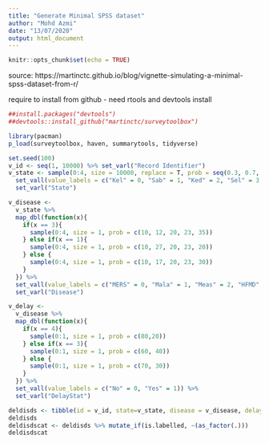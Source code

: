 ```yaml
---
title: "Generate Minimal SPSS dataset"
author: "Mohd Azmi"
date: "13/07/2020"
output: html_document
---
```


```r
knitr::opts_chunk$set(echo = TRUE)
```

source: https://martinctc.github.io/blog/vignette-simulating-a-minimal-spss-dataset-from-r/

require to install from github - need rtools and devtools install
```r
##install.packages("devtools")
##devtools::install_github("martinctc/surveytoolbox")
```


```r
library(pacman)
p_load(surveytoolbox, haven, summarytools, tidyverse)
```

```r
set.seed(100)
v_id <- seq(1, 10000) %>% set_varl("Record Identifier")
v_state <- sample(0:4, size = 10000, replace = T, prob = seq(0.3, 0.7, 0.1)) %>%
  set_vall(value_labels = c("Kel" = 0, "Sab" = 1, "Ked" = 2, "Sel" = 3, "Joh" = 4)) %>%
  set_varl("State")
```


```r
v_disease <-
  v_state %>%
  map_dbl(function(x){
    if(x == 3){
      sample(0:4, size = 1, prob = c(10, 12, 20, 23, 35))
    } else if(x == 1){
      sample(0:4, size = 1, prob = c(10, 27, 20, 23, 20))
    } else {
      sample(0:4, size = 1, prob = c(10, 17, 20, 23, 30)) 
    }
  }) %>%
  set_vall(value_labels = c("MERS" = 0, "Mala" = 1, "Meas" = 2, "HFMD" = 3, "Deng" = 4)) %>%
  set_varl("Disease")
```


```r
v_delay <-
  v_disease %>%
  map_dbl(function(x){
    if(x == 4){
      sample(0:1, size = 1, prob = c(80,20))
    } else if(x == 3){
      sample(0:1, size = 1, prob = c(60, 40))
    } else {
      sample(0:1, size = 1, prob = c(70, 30)) 
    }
  }) %>%
  set_vall(value_labels = c("No" = 0, "Yes" = 1)) %>%
  set_varl("DelayStat")
```


```r
deldisds <- tibble(id = v_id, state=v_state, disease = v_disease, delaystat = v_delay)
deldisds
deldisdscat <- deldisds %>% mutate_if(is.labelled, ~(as_factor(.)))
deldisdscat
```




